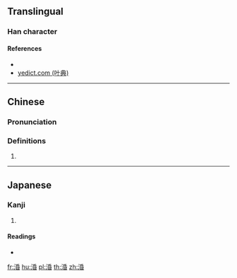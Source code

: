 {{character info/new}}
==Translingual==

===Han character===
{{Han char|rn=85|rad=水|as=08|sn=11|four=32164|canj=EHPA|ids=⿰氵昏}}

====References====
* {{Han ref|kx=0628.250|dkj=17607|dj=1030.140|hdz=31656.040|uh=6DBD|ud=28093|bh=D5F7|bd=54775}}
* [http://yedict.com/htm/6D/6DBD.htm yedict.com (叶典)]

----

==Chinese==
{{zh-forms}}

===Pronunciation===
{{zh-pron
|m=hūn
|c=fan1
|mc=
|oc=
|ma=
|cat=a
}}

===Definitions===
{{zh-hanzi}}

# {{zh-only|涽涽}}

----

==Japanese==

===Kanji===
{{ja-kanji|grade=|rs=水08}}

# {{defn|lang=ja|sort=水08}}

====Readings====
* {{ja-readings|on=[[こん]] (kon)|kun=[[みだれる]] (midareru)}}

[[fr:涽]]
[[hu:涽]]
[[pl:涽]]
[[th:涽]]
[[zh:涽]]